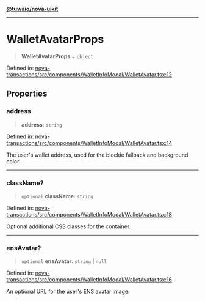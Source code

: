 [**@tuwaio/nova-uikit**](../../../README.md)

***

# WalletAvatarProps

> **WalletAvatarProps** = `object`

Defined in: [nova-transactions/src/components/WalletInfoModal/WalletAvatar.tsx:12](https://github.com/TuwaIO/nova-uikit/blob/6aeab728cfd962d1f842390efac1e0823880290c/packages/nova-transactions/src/components/WalletInfoModal/WalletAvatar.tsx#L12)

## Properties

### address

> **address**: `string`

Defined in: [nova-transactions/src/components/WalletInfoModal/WalletAvatar.tsx:14](https://github.com/TuwaIO/nova-uikit/blob/6aeab728cfd962d1f842390efac1e0823880290c/packages/nova-transactions/src/components/WalletInfoModal/WalletAvatar.tsx#L14)

The user's wallet address, used for the blockie fallback and background color.

***

### className?

> `optional` **className**: `string`

Defined in: [nova-transactions/src/components/WalletInfoModal/WalletAvatar.tsx:18](https://github.com/TuwaIO/nova-uikit/blob/6aeab728cfd962d1f842390efac1e0823880290c/packages/nova-transactions/src/components/WalletInfoModal/WalletAvatar.tsx#L18)

Optional additional CSS classes for the container.

***

### ensAvatar?

> `optional` **ensAvatar**: `string` \| `null`

Defined in: [nova-transactions/src/components/WalletInfoModal/WalletAvatar.tsx:16](https://github.com/TuwaIO/nova-uikit/blob/6aeab728cfd962d1f842390efac1e0823880290c/packages/nova-transactions/src/components/WalletInfoModal/WalletAvatar.tsx#L16)

An optional URL for the user's ENS avatar image.
